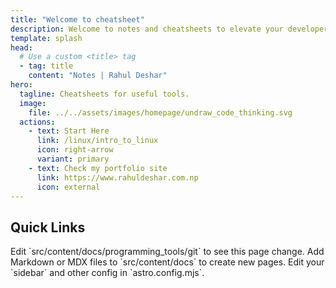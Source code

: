 ```yaml
---
title: "Welcome to cheatsheet"
description: Welcome to notes and cheatsheets to elevate your developer journey
template: splash
head:
  # Use a custom <title> tag
  - tag: title
    content: "Notes | Rahul Deshar"
hero:
  tagline: Cheatsheets for useful tools.
  image:
    file: ../../assets/images/homepage/undraw_code_thinking.svg
  actions:
    - text: Start Here
      link: /linux/intro_to_linux
      icon: right-arrow
      variant: primary
    - text: Check my portfolio site
      link: https://www.rahuldeshar.com.np
      icon: external
---
```



## Quick Links

<CardGrid stagger>
  <Card title="Git" icon="pencil">
    Edit `src/content/docs/programming_tools/git` to see this page change.
  </Card>
  <Card title="Add new content" icon="add-document">
    Add Markdown or MDX files to `src/content/docs` to create new pages.
  </Card>
  <Card title="Configure your site" icon="setting">
    Edit your `sidebar` and other config in `astro.config.mjs`.
  </Card>
</CardGrid>
